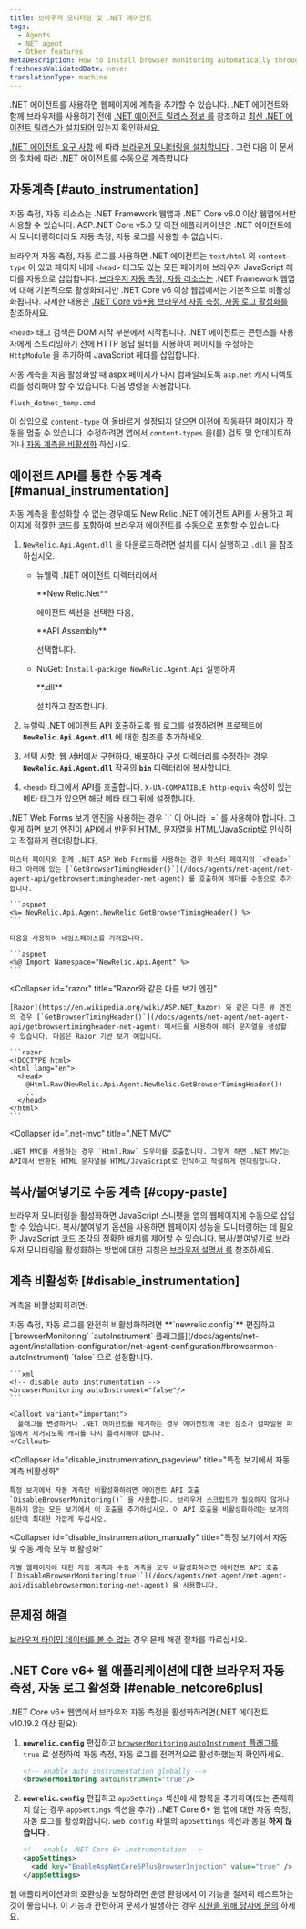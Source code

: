 ```yaml
---
title: 브라우저 모니터링 및 .NET 에이전트
tags:
  - Agents
  - NET agent
  - Other features
metaDescription: How to install browser monitoring automatically through the .NET APM agent.
freshnessValidatedDate: never
translationType: machine
---
```


.NET 에이전트를 사용하면 웹페이지에 [<InlinePopover type="browser"/>](/docs/browser/new-relic-browser/getting-started/introduction-new-relic-browser)계측을 추가할 수 있습니다. .NET 에이전트와 함께 브라우저를 사용하기 전에 [.NET 에이전트 릴리스 정보 를](/docs/release-notes/agent-release-notes/net-release-notes) 참조하고 [최신 .NET 에이전트 릴리스가 설치되어](/docs/agents/net-agent/installation/install-net-agent-windows) 있는지 확인하세요.

[.NET 에이전트 요구 사항](/docs/agents/net-agent/getting-started/introduction-new-relic-net#extend) 에 따라 [브라우저 모니터링을 설치합니다](/docs/browser/new-relic-browser/installation/install-new-relic-browser-agent) . 그런 다음 이 문서의 절차에 따라 .NET 에이전트를 수동으로 계측합니다.

## 자동계측 [#auto_instrumentation]

<Callout variant="important">
  자동 측정, 자동 리소스는 .NET Framework 웹앱과 .NET Core v6.0 이상 웹앱에서만 사용할 수 있습니다. ASP..NET Core v5.0 및 이전 애플리케이션은 .NET 에이전트에서 모니터링하더라도 자동 측정, 자동 로그를 사용할 수 없습니다.
</Callout>

브라우저 자동 측정, 자동 로그를 사용하면 .NET 에이전트는 `text/html` 의 `content-type` 이 있고 페이지 내에 `<head>` 태그도 있는 모든 페이지에 브라우저 JavaScript 헤더를 자동으로 삽입합니다. [브라우저 자동 측정, 자동 리소스는](/docs/agents/net-agent/configuration/net-agent-configuration#browsermon-autoInstrument) .NET Framework 웹앱에 대해 기본적으로 활성화되지만 .NET Core v6 이상 웹앱에서는 기본적으로 비활성화됩니다. 자세한 내용은 [.NET Core v6+용 브라우저 자동 측정, 자동 로그 활성화를](#enable_netcore6plus) 참조하세요.

`<head>` 태그 검색은 DOM 시작 부분에서 시작됩니다. .NET 에이전트는 콘텐츠를 사용자에게 스트리밍하기 전에 HTTP 응답 필터를 사용하여 페이지를 수정하는 `HttpModule` 을 추가하여 JavaScript 헤더를 삽입합니다.

자동 계측을 처음 활성화할 때 aspx 페이지가 다시 컴파일되도록 `asp.net` 캐시 디렉토리를 정리해야 할 수 있습니다. 다음 명령을 사용합니다.

```bash
flush_dotnet_temp.cmd
```

이 삽입으로 `content-type` 이 올바르게 설정되지 않으면 이전에 작동하던 페이지가 작동을 멈출 수 있습니다. 수정하려면 앱에서 `content-types` 을(를) 검토 및 업데이트하거나 [자동 계측을 비활성화](/docs/agents/net-agent/features/page-load-timing-net#disable-instrumentation) 하십시오.

## 에이전트 API를 통한 수동 계측 [#manual_instrumentation]

자동 계측을 활성화할 수 없는 경우에도 New Relic .NET 에이전트 API를 사용하고 페이지에 적절한 코드를 포함하여 브라우저 에이전트를 수동으로 포함할 수 있습니다.

1. `NewRelic.Api.Agent.dll` 을 다운로드하려면 설치를 다시 실행하고 `.dll` 을 참조하십시오.

   * 뉴웰릭 .NET 에이전트 디렉터리에서

     <DNT>
       **New Relic.Net**
     </DNT>

     에이전트 섹션을 선택한 다음,

     <DNT>
       **API Assembly**
     </DNT>

     선택합니다.

   * NuGet: `Install-package NewRelic.Agent.Api` 실행하여

     <DNT>
       **.dll**
     </DNT>

     설치하고 참조합니다.

2. 뉴렐릭 .NET 에이전트 API 호출하도록 웹 로그를 설정하려면 프로젝트에 <DNT>**`NewRelic.Api.Agent.dll`**</DNT> 에 대한 참조를 추가하세요.

3. 선택 사항: 웹 서버에서 구현하다, 배포하다 구성 디렉터리를 수정하는 경우 <DNT>**`NewRelic.Api.Agent.dll`**</DNT> 작곡의 <DNT>**`bin`**</DNT> 디렉터리에 복사합니다.

4. `<head>` 태그에서 API를 호출합니다. `X-UA-COMPATIBLE http-equiv` 속성이 있는 메타 태그가 있으면 해당 메타 태그 뒤에 설정합니다.

<CollapserGroup>
  <Collapser
    id="net-web-forms"
    title=".NET Web Forms 보기 엔진"
  >
    .NET Web Forms 보기 엔진을 사용하는 경우 `:` 이 아니라 `=` 를 사용해야 합니다. 그렇게 하면 보기 엔진이 API에서 반환된 HTML 문자열을 HTML/JavaScript로 인식하고 적절하게 렌더링합니다.

    마스터 페이지와 함께 .NET ASP Web Forms를 사용하는 경우 마스터 페이지의 `<head>` 태그 아래에 있는 [`GetBrowserTimingHeader()`](/docs/agents/net-agent/net-agent-api/getbrowsertimingheader-net-agent) 를 호출하여 헤더를 수동으로 추가합니다.

    ```aspnet
    <%= NewRelic.Api.Agent.NewRelic.GetBrowserTimingHeader() %>
    ```

    다음을 사용하여 네임스페이스를 가져옵니다.

    ```aspnet
    <%@ Import Namespace="NewRelic.Api.Agent" %>
    ```
  </Collapser>

  <Collapser
    id="razor"
    title="Razor와 같은 다른 보기 엔진"
  >
    [Razor](https://en.wikipedia.org/wiki/ASP.NET_Razor) 와 같은 다른 뷰 엔진의 경우 [`GetBrowserTimingHeader()`](/docs/agents/net-agent/net-agent-api/getbrowsertimingheader-net-agent) 메서드를 사용하여 헤더 문자열을 생성할 수 있습니다. 다음은 Razor 기반 보기 예입니다.

    ```razor
    <!DOCTYPE html>
    <html lang="en">
      <head>
        @Html.Raw(NewRelic.Api.Agent.NewRelic.GetBrowserTimingHeader())
        ...
      </head>
    </html>
    ```
  </Collapser>

  <Collapser
    id=".net-mvc"
    title=".NET MVC"
  >
    .NET MVC를 사용하는 경우 `Html.Raw` 도우미를 호출합니다. 그렇게 하면 .NET MVC는 API에서 반환된 HTML 문자열을 HTML/JavaScript로 인식하고 적절하게 렌더링합니다.
  </Collapser>
</CollapserGroup>

## 복사/붙여넣기로 수동 계측 [#copy-paste]

브라우저 모니터링을 활성화하면 JavaScript 스니펫을 앱의 웹페이지에 수동으로 삽입할 수 있습니다. 복사/붙여넣기 옵션을 사용하면 웹페이지 성능을 모니터링하는 데 필요한 JavaScript 코드 조각의 정확한 배치를 제어할 수 있습니다. 복사/붙여넣기로 브라우저 모니터링을 활성화하는 방법에 대한 지침은 [브라우저 설명서 를](/docs/browser/browser-monitoring/installation/install-browser-monitoring-agent/#copy-paste) 참조하세요.

## 계측 비활성화 [#disable_instrumentation]

계측을 비활성화하려면:

<CollapserGroup>
  <Collapser
    id="disable_auto-instrumentation"
    title="자동 계측 비활성화"
  >
    자동 측정, 자동 로그를 완전히 비활성화하려면 <DNT>**`newrelic.config`**</DNT> 편집하고 [`browserMonitoring` `autoInstrument` 플래그를](/docs/agents/net-agent/installation-configuration/net-agent-configuration#browsermon-autoInstrument) `false` 으로 설정합니다.

    ```xml
    <!-- disable auto instrumentation -->
    <browserMonitoring autoInstrument="false"/>
    ```

    <Callout variant="important">
      플래그를 변경하거나 .NET 에이전트를 제거하는 경우 에이전트에 대한 참조가 컴파일된 파일에서 제거되도록 캐시를 다시 플러시해야 합니다.
    </Callout>
  </Collapser>

  <Collapser
    id="disable_instrumentation_pageview"
    title="특정 보기에서 자동 계측 비활성화"
  >
    특정 보기에서 자동 계측만 비활성화하려면 에이전트 API 호출 `DisableBrowserMonitoring()` 을 사용합니다. 브라우저 스크립트가 필요하지 않거나 원하지 않는 모든 보기에서 이 호출을 추가하십시오. 이 API 호출을 비활성화하려는 보기의 상단에 최대한 가깝게 두십시오.
  </Collapser>

  <Collapser
    id="disable_instrumentation_manually"
    title="특정 보기에서 자동 및 수동 계측 모두 비활성화"
  >
    개별 웹페이지에 대한 자동 계측과 수동 계측을 모두 비활성화하려면 에이전트 API 호출 [`DisableBrowserMonitoring(true)`](/docs/agents/net-agent/net-agent-api/disablebrowsermonitoring-net-agent) 을 사용합니다.
  </Collapser>
</CollapserGroup>

## 문제점 해결

[브라우저 타이밍 데이터를 볼 수 없는](/docs/agents/net-agent/troubleshooting/no-page-load-timing-data-appears-net) 경우 문제 해결 절차를 따르십시오.

## .NET Core v6+ 웹 애플리케이션에 대한 브라우저 자동 측정, 자동 로그 활성화 [#enable_netcore6plus]

.NET Core v6+ 웹앱에서 브라우저 자동 측정을 활성화하려면(.NET 에이전트 v10.19.2 이상 필요):

1. <DNT>**`newrelic.config`**</DNT> 편집하고 [`browserMonitoring` `autoInstrument` 플래그를](/docs/agents/net-agent/installation-configuration/net-agent-configuration#browsermon-autoInstrument) `true` 로 설정하여 자동 측정, 자동 로그를 전역적으로 활성화했는지 확인하세요.

   ```xml
   <!-- enable auto instrumentation globally -->
   <browserMonitoring autoInstrument="true"/>
   ```

2. <DNT>**`newrelic.config`**</DNT> 편집하고 `appSettings` 섹션에 새 항목을 추가하여(또는 존재하지 않는 경우 `appSettings` 섹션을 추가) ..NET Core 6+ 웹 앱에 대한 자동 측정, 자동 로그를 활성화합니다. `web.config` 파일의 `appSettings` 섹션과 동일 **하지 않습니다** .

   ```xml
   <!-- enable .NET Core 6+ instrumentation -->
   <appSettings>
     <add key="EnableAspNetCore6PlusBrowserInjection" value="true" />
   </appSettings>
   ```

웹 애플리케이션과의 호환성을 보장하려면 운영 환경에서 이 기능을 철저히 테스트하는 것이 좋습니다. 이 기능과 관련하여 문제가 발생하는 경우 [지원을 위해 당사에 문의](/docs/new-relic-solutions/solve-common-issues/find-help-use-support-portal/) 하세요.
